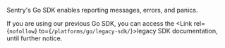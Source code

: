 <Note>

Sentry's Go SDK enables reporting messages, errors, and panics.

If you are using our previous Go SDK, you can access the <Link rel={`nofollow`} to={`/platforms/go/legacy-sdk/`}>legacy SDK documentation</Link>, until further notice.

</Note>
